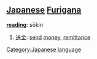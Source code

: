 == [[Japanese]] [[Furigana]] ==                             

'''[[reading]]''': sōkin

# [[送金]]: [[send]] [[money]], [[remittance]]
[[Category:Japanese language]]